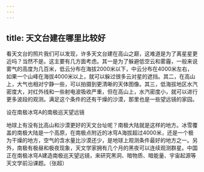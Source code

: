 ```yaml
---
---
---
```

title: 天文台建在哪里比较好
---




看天文台的照片我们可以发现，许多天文台建在高山之巅，这难道是为了离星星更近吗？当然不是。这主要有几方面考虑。其一是为了躲避低空云和雾霾，一般来说雾气的高度为几百米，低云分布在海拔2000米以下，中云分布在4000米左右，如果一个山峰在海拔4000米以上，就可以躲过很多云对星的遮挡。其二，在高山上，大气也相对宁静一些，可以拍摄到更清晰的天体图像。其三，低海拔地区水汽密度大，对红外线和一些射电波吸收严重，但在高山上，水汽密度小，就可以进行更多波段的观测。满足这个条件的还有干燥的沙漠，那里也是一些望远镜的家园。

设在南极冰穹A的南极巡天望远镜



地球上有没有比高山和沙漠更好的天文台址呢？南极大陆就是这样的地方。冰雪覆盖的南极大陆是一个高原，在南极点附近的冰穹A海拔超过4000米，还是一个极为干燥的地方，空气的含水量比沙漠还少，是地球上观测条件最好的地方之一。另外，南极有极昼和极夜现象，天文学家拥有几个月的黑夜可以连续观测群星。中国正在南极冰穹A建造南极巡天望远镜，来研究黑洞、暗物质、暗能量、宇宙起源等天文学前沿课题。（张超）